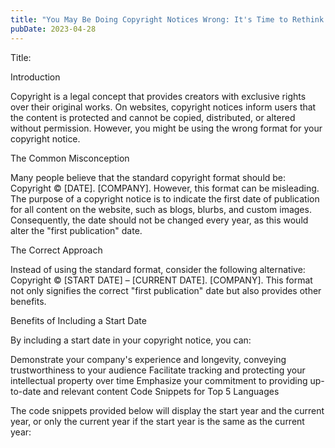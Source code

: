 ```yaml
---
title: "You May Be Doing Copyright Notices Wrong: It's Time to Rethink Your Approach"
pubDate: 2023-04-28
---
```


Title:

Introduction

Copyright is a legal concept that provides creators with exclusive rights over their original works. On websites, copyright notices inform users that the content is protected and cannot be copied, distributed, or altered without permission. However, you might be using the wrong format for your copyright notice.

The Common Misconception

Many people believe that the standard copyright format should be: Copyright © [DATE]. [COMPANY]. However, this format can be misleading. The purpose of a copyright notice is to indicate the first date of publication for all content on the website, such as blogs, blurbs, and custom images. Consequently, the date should not be changed every year, as this would alter the "first publication" date.

The Correct Approach

Instead of using the standard format, consider the following alternative: Copyright © [START DATE] – [CURRENT DATE]. [COMPANY]. This format not only signifies the correct "first publication" date but also provides other benefits.

Benefits of Including a Start Date

By including a start date in your copyright notice, you can:

Demonstrate your company's experience and longevity, conveying trustworthiness to your audience
Facilitate tracking and protecting your intellectual property over time
Emphasize your commitment to providing up-to-date and relevant content
Code Snippets for Top 5 Languages

The code snippets provided below will display the start year and the current year, or only the current year if the start year is the same as the current year: